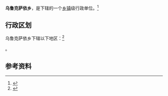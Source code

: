 {{中国乡级行政区|65/32/25/204/000}}

'''乌鲁克萨依乡'''，是{{PRC admin/fullname|65/32/25/204/000|3}}下辖的一个[[乡镇|乡镇]]级行政单位。<ref>{{PRC admin/ref sgc|{{PRC admin/parent|65/32/25/204/000}}}}</ref>

== 行政区划 ==

乌鲁克萨依乡下辖以下地区：<ref>{{PRC admin/ref sgc|65/32/25/204/000}}</ref>

{{PRC admin/children|65/32/25/204/000}}。

== 参考资料 ==

{{reflist}}

{{行政区划小作品}}
{{PRC admin/navcat|65/32/25/204/000}}
